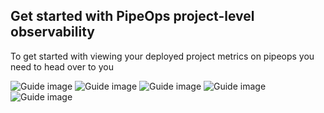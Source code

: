## Get started with PipeOps project-level observability

To get started with viewing your deployed project metrics on pipeops you need to head over to you


![Guide image](/assets/chrome_lxvOlOLMPs.png)
![Guide image](/assets/cpu.png)
![Guide image](/assets/storage.png)
![Guide image](/assets/network.png)
![Guide image](/assets/memory.png)